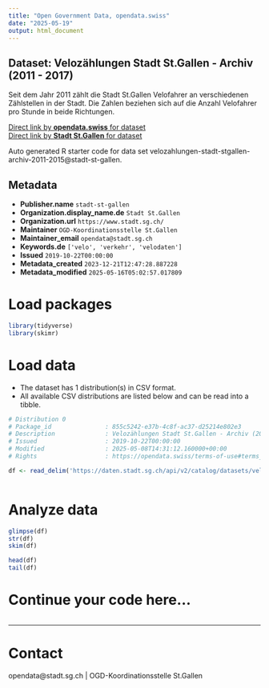 ```yaml
---
title: "Open Government Data, opendata.swiss"
date: "2025-05-19"
output: html_document
---
```


## Dataset: Velozählungen Stadt St.Gallen - Archiv (2011 - 2017)

Seit dem Jahr 2011 zählt die Stadt St.Gallen Velofahrer an verschiedenen Zählstellen in der Stadt. Die Zahlen beziehen sich auf die Anzahl Velofahrer pro Stunde in beide Richtungen.

[Direct link by **opendata.swiss** for dataset](https://opendata.swiss/de/dataset/velozahlungen-stadt-st-gallen-archiv-2011-2015)<br>
[Direct link by **Stadt St.Gallen** for dataset](https://daten.stadt.sg.ch/explore/dataset/velozahlungen-stadt-stgallen-archiv-2011-2015/)

Auto generated R starter code for data set velozahlungen-stadt-stgallen-archiv-2011-2015@stadt-st-gallen.

## Metadata

- **Publisher.name** `stadt-st-gallen`
- **Organization.display_name.de** `Stadt St.Gallen`
- **Organization.url** `https://www.stadt.sg.ch/`
- **Maintainer** `OGD-Koordinationsstelle St.Gallen`
- **Maintainer_email** `opendata@stadt.sg.ch`
- **Keywords.de** `['velo', 'verkehr', 'velodaten']`
- **Issued** `2019-10-22T00:00:00`
- **Metadata_created** `2023-12-21T12:47:28.887228`
- **Metadata_modified** `2025-05-16T05:02:57.017809`


# Load packages

```r

library(tidyverse)
library(skimr)

```

# Load data

-   The dataset has 1 distribution(s) in CSV format.
-   All available CSV distributions are listed below and can be read into a tibble.

```r

# Distribution 0
# Package_id               : 855c5242-e37b-4c8f-ac37-d25214e802e3
# Description              : Velozählungen Stadt St.Gallen - Archiv (2011 - 2017) (csv)
# Issued                   : 2019-10-22T00:00:00
# Modified                 : 2025-05-08T14:31:12.160000+00:00
# Rights                   : https://opendata.swiss/terms-of-use#terms_by

df <- read_delim('https://daten.stadt.sg.ch/api/v2/catalog/datasets/velozahlungen-stadt-stgallen-archiv-2011-2015/exports/csv?use_labels=true')



```

# Analyze data

```r

glimpse(df)
str(df)
skim(df)

head(df)
tail(df)

```

# Continue your code here...

```r

```

------------------------------------------------------------------------

# Contact

opendata@stadt.sg.ch | OGD-Koordinationsstelle St.Gallen
